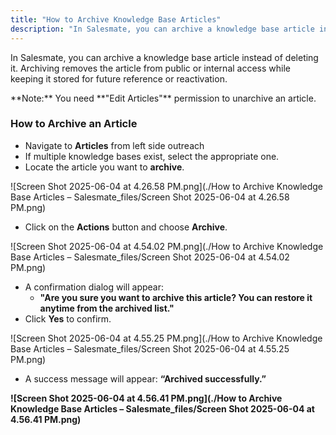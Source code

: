 ```yaml
---
title: "How to Archive Knowledge Base Articles"
description: "In Salesmate, you can archive a knowledge base article instead of deleting it. Archiving removes the article from public or internal access while keep..."
---
```


In Salesmate, you can archive a knowledge base article instead of deleting it. Archiving removes the article from public or internal access while keeping it stored for future reference or reactivation.

<Note>
**Note:** You need **"Edit Articles"** permission to unarchive an article.
</Note>

### How to Archive an Article

*   Navigate to **Articles** from left side outreach
*   If multiple knowledge bases exist, select the appropriate one.
*   Locate the article you want to **archive**.

![Screen Shot 2025-06-04 at 4.26.58 PM.png](./How to Archive Knowledge Base Articles – Salesmate_files/Screen Shot 2025-06-04 at 4.26.58 PM.png)

*   Click on the **Actions** button and choose **Archive**.

![Screen Shot 2025-06-04 at 4.54.02 PM.png](./How to Archive Knowledge Base Articles – Salesmate_files/Screen Shot 2025-06-04 at 4.54.02 PM.png)

*   A confirmation dialog will appear:
    *   **"Are you sure you want to archive this article? You can restore it anytime from the archived list."**
*   Click **Yes** to confirm.

![Screen Shot 2025-06-04 at 4.55.25 PM.png](./How to Archive Knowledge Base Articles – Salesmate_files/Screen Shot 2025-06-04 at 4.55.25 PM.png)

*   A success message will appear: **“Archived successfully.”**

**![Screen Shot 2025-06-04 at 4.56.41 PM.png](./How to Archive Knowledge Base Articles – Salesmate_files/Screen Shot 2025-06-04 at 4.56.41 PM.png)**